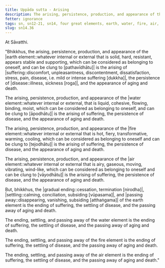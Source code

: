 ```yaml
---
title: Uppāda sutta - Arising
description: The arising, persistence, production, and appearance of the four elements is the arising of suffering, the persistence of disease, and the appearance of aging and death.
fetter: ignorance
tags: sn, sn12-21, sn14, four great elements, earth, water, fire, air, arising, appearance, ending, cessation, passing away, suffering, disease, aging, death
slug: sn14.36
---
```


At Sāvatthi.

"Bhikkhus, the arising, persistence, production, and appearance of the \|earth element::whatever internal or external that is solid, hard, resistant, appears stable and supporting, which can be considered as belonging to oneself, and can be clung to [pathavīdhātu]| is the arising of |suffering::discomfort, unpleasantness, discontentment, dissatisfaction, stress, pain, disease, i.e. mild or intense suffering [dukkha]|, the persistence of |disease::illness, sickness [roga]|, and the appearance of aging and death.

The arising, persistence, production, and appearance of the \|water element::whatever internal or external, that is liquid, cohesive, flowing, binding, moist, which can be considered as belonging to oneself, and can be clung to [āpodhātu]| is the arising of suffering, the persistence of disease, and the appearance of aging and death.

The arising, persistence, production, and appearance of the \|fire element::whatever internal or external that is hot, fiery, transformative, warming, cooling, which can be considered as belonging to oneself and can be clung to [tejodhātu]| is the arising of suffering, the persistence of disease, and the appearance of aging and death.

The arising, persistence, production, and appearance of the \|air element::whatever internal or external that is airy, gaseous, moving, vibrating, wind-like, which can be considered as belonging to oneself and can be clung to [vāyodhātu]| is the arising of suffering, the persistence of disease, and the appearance of aging and death.

But, bhikkhus, the \|gradual ending::cessation, termination [nirodha]|, |settling::calming, conciliation, subsiding [vūpasama]|, and \|passing away::disappearing, vanishing, subsiding [atthaṅgama]| of the earth element is the ending of suffering, the settling of disease, and the passing away of aging and death.

The ending, settling, and passing away of the water element is the ending of suffering, the settling of disease, and the passing away of aging and death.

The ending, settling, and passing away of the fire element is the ending of suffering, the settling of disease, and the passing away of aging and death.

The ending, settling, and passing away of the air element is the ending of suffering, the settling of disease, and the passing away of aging and death."